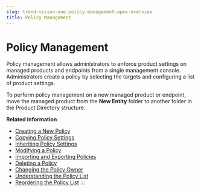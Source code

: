 ```yaml
---
slug: trend-vision-one-policy-management-apex-overview
title: Policy Management
---
```

# Policy Management

Policy management allows administrators to enforce product settings on managed products and endpoints from a single management console. Administrators create a policy by selecting the targets and configuring a list of product settings.

To perform policy management on a new managed product or endpoint, move the managed product from the **New Entity** folder to another folder in the Product Directory structure.

**Related information**

- [Creating a New Policy](creating-a-new-policy.mdx)
- [Copying Policy Settings](copying-policy-settings.mdx)
- [Inheriting Policy Settings](inheriting-policy-settings.mdx)
- [Modifying a Policy](modifying-policy.mdx)
- [Importing and Exporting Policies](import-export-policies.mdx)
- [Deleting a Policy](deleting-policy.mdx)
- [Changing the Policy Owner](changing-policy-owner.mdx)
- [Understanding the Policy List](understanding-policy-list.mdx)
- [Reordering the Policy List](reordering-policy-list.mdx)
:::
